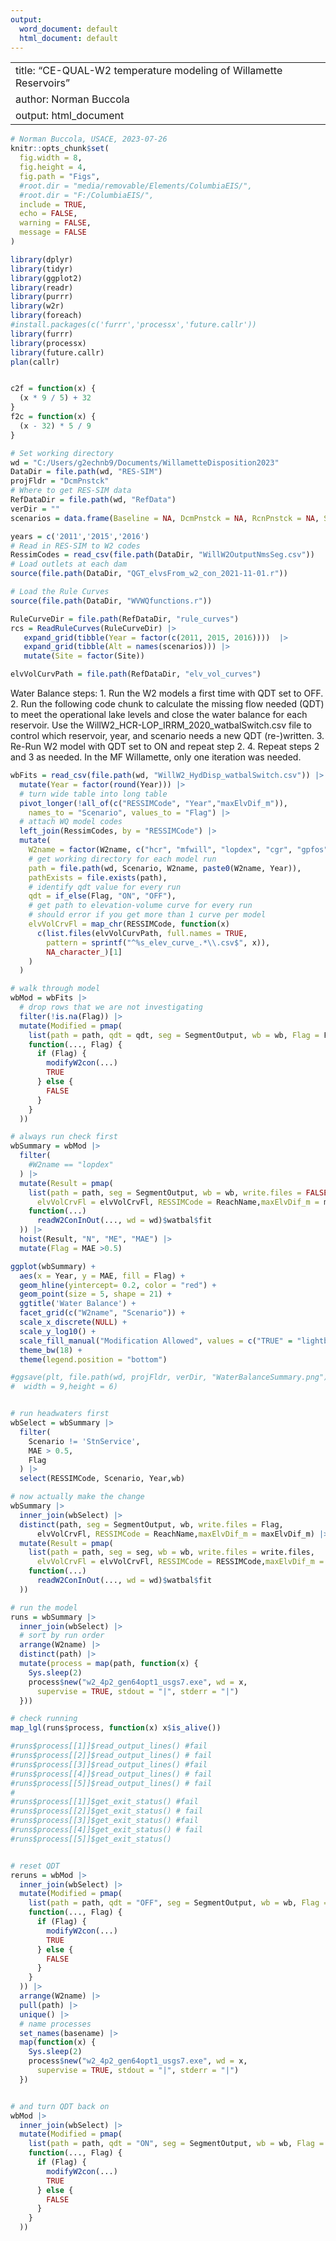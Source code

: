 ```yaml
---
output:
  word_document: default
  html_document: default
---
```

-----
title: "CE-QUAL-W2 temperature modeling of Willamette Reservoirs"
author: Norman Buccola
output: html_document
----

```r
# Norman Buccola, USACE, 2023-07-26
knitr::opts_chunk$set(
  fig.width = 8,
  fig.height = 4,
  fig.path = "Figs",
  #root.dir = "media/removable/Elements/ColumbiaEIS/",
  #root.dir = "F:/ColumbiaEIS/",
  include = TRUE,
  echo = FALSE,
  warning = FALSE,
  message = FALSE
)

library(dplyr)
library(tidyr)
library(ggplot2)
library(readr)
library(purrr)
library(w2r)
library(foreach)
#install.packages(c('furrr','processx','future.callr'))
library(furrr)
library(processx)
library(future.callr)
plan(callr)


c2f = function(x) {
  (x * 9 / 5) + 32
}
f2c = function(x) {
  (x - 32) * 5 / 9
}

# Set working directory
wd = "C:/Users/g2echnb9/Documents/WillametteDisposition2023"
DataDir = file.path(wd, "RES-SIM")
projFldr = "DcmPnstck"
# Where to get RES-SIM data
RefDataDir = file.path(wd, "RefData")
verDir = ""
scenarios = data.frame(Baseline = NA, DcmPnstck = NA, RcnPnstck = NA, StationService = NA)

years = c('2011','2015','2016')
# Read in RES-SIM to W2 codes
RessimCodes = read_csv(file.path(DataDir, "WillW2OutputNmsSeg.csv"))
# Load outlets at each dam
source(file.path(DataDir, "QGT_elvsFrom_w2_con_2021-11-01.r"))

# Load the Rule Curves
source(file.path(DataDir, "WVWQfunctions.r"))

RuleCurveDir = file.path(RefDataDir, "rule_curves")
rcs = ReadRuleCurves(RuleCurveDir) |> 
   expand_grid(tibble(Year = factor(c(2011, 2015, 2016))))  |>
   expand_grid(tibble(Alt = names(scenarios))) |>
   mutate(Site = factor(Site))

elvVolCurvPath = file.path(RefDataDir, "elv_vol_curves")
```

Water Balance steps:
1. Run the W2 models a first time with QDT set to OFF. 
2. Run the following code chunk to calculate the missing flow needed (QDT) to meet the operational lake levels and close the water balance for each reservoir. Use the WillW2_HCR-LOP_IRRM_2020_watbalSwitch.csv file to control which reservoir, year, and scenario needs a new QDT (re-)written. 
3. Re-Run W2 model with QDT set to ON and repeat step 2. 
4. Repeat steps 2 and 3 as needed. In the MF Willamette, only one iteration was needed.


```r
wbFits = read_csv(file.path(wd, "WillW2_HydDisp_watbalSwitch.csv")) |>
  mutate(Year = factor(round(Year))) |>
  # turn wide table into long table
  pivot_longer(!all_of(c("RESSIMCode", "Year","maxElvDif_m")),
    names_to = "Scenario", values_to = "Flag") |>
  # attach WQ model codes
  left_join(RessimCodes, by = "RESSIMCode") |>
  mutate(
    W2name = factor(W2name, c("hcr", "mfwill", "lopdex", "cgr", "gpfos", "det", "bcl")),
    # get working directory for each model run
    path = file.path(wd, Scenario, W2name, paste0(W2name, Year)),
    pathExists = file.exists(path),
    # identify qdt value for every run
    qdt = if_else(Flag, "ON", "OFF"),
    # get path to elevation-volume curve for every run
    # should error if you get more than 1 curve per model
    elvVolCrvFl = map_chr(RESSIMCode, function(x)
      c(list.files(elvVolCurvPath, full.names = TRUE,
        pattern = sprintf("^%s_elev_curve_.*\\.csv$", x)),
        NA_character_)[1]
    )
  )

# walk through model
wbMod = wbFits |>
  # drop rows that we are not investigating
  filter(!is.na(Flag)) |>
  mutate(Modified = pmap(
    list(path = path, qdt = qdt, seg = SegmentOutput, wb = wb, Flag = Flag),
    function(..., Flag) {
      if (Flag) {
        modifyW2con(...)
        TRUE
      } else {
        FALSE
      }
    }
  ))
```


```r
# always run check first
wbSummary = wbMod |>
  filter(
    #W2name == "lopdex"
  ) |>
  mutate(Result = pmap(
    list(path = path, seg = SegmentOutput, wb = wb, write.files = FALSE,
      elvVolCrvFl = elvVolCrvFl, RESSIMCode = ReachName,maxElvDif_m = maxElvDif_m),
    function(...)
      readW2ConInOut(..., wd = wd)$watbal$fit
  )) |>
  hoist(Result, "N", "ME", "MAE") |>
  mutate(Flag = MAE >0.5)

ggplot(wbSummary) +
  aes(x = Year, y = MAE, fill = Flag) +
  geom_hline(yintercept= 0.2, color = "red") +
  geom_point(size = 5, shape = 21) +
  ggtitle('Water Balance') +
  facet_grid(c("W2name", "Scenario")) +
  scale_x_discrete(NULL) +
  scale_y_log10() +
  scale_fill_manual("Modification Allowed", values = c("TRUE" = "lightblue", "FALSE" = "grey70")) +
  theme_bw(18) +
  theme(legend.position = "bottom")

#ggsave(plt, file.path(wd, projFldr, verDir, "WaterBalanceSummary.png"),
#  width = 9,height = 6)


# run headwaters first
wbSelect = wbSummary |>
  filter(
    Scenario != 'StnService',
    MAE > 0.5,
    Flag
  ) |>
  select(RESSIMCode, Scenario, Year,wb)
```

```r
# now actually make the change
wbSummary |>
  inner_join(wbSelect) |>
  distinct(path, seg = SegmentOutput, wb, write.files = Flag,
      elvVolCrvFl, RESSIMCode = ReachName,maxElvDif_m = maxElvDif_m) |>
  mutate(Result = pmap(
    list(path = path, seg = seg, wb = wb, write.files = write.files,
      elvVolCrvFl = elvVolCrvFl, RESSIMCode = RESSIMCode,maxElvDif_m = maxElvDif_m),
    function(...)
      readW2ConInOut(..., wd = wd)$watbal$fit
  ))
```

```r
# run the model
runs = wbSummary |>
  inner_join(wbSelect) |>
  # sort by run order
  arrange(W2name) |>
  distinct(path) |>
  mutate(process = map(path, function(x) {
    Sys.sleep(2)
    process$new("w2_4p2_gen64opt1_usgs7.exe", wd = x,
      supervise = TRUE, stdout = "|", stderr = "|")
  }))

# check running
map_lgl(runs$process, function(x) x$is_alive())

#runs$process[[1]]$read_output_lines() #fail
#runs$process[[2]]$read_output_lines() # fail
#runs$process[[3]]$read_output_lines() #fail
#runs$process[[4]]$read_output_lines() # fail
#runs$process[[5]]$read_output_lines() # fail
#
#runs$process[[1]]$get_exit_status() #fail
#runs$process[[2]]$get_exit_status() # fail
#runs$process[[3]]$get_exit_status() #fail
#runs$process[[4]]$get_exit_status() # fail
#runs$process[[5]]$get_exit_status()



```


```r
# reset QDT
reruns = wbMod |>
  inner_join(wbSelect) |>
  mutate(Modified = pmap(
    list(path = path, qdt = "OFF", seg = SegmentOutput, wb = wb, Flag = Flag),
    function(..., Flag) {
      if (Flag) {
        modifyW2con(...)
        TRUE
      } else {
        FALSE
      }
    }
  )) |>
  arrange(W2name) |>
  pull(path) |>
  unique() |>
  # name processes
  set_names(basename) |>
  map(function(x) {
    Sys.sleep(2)
    process$new("w2_4p2_gen64opt1_usgs7.exe", wd = x,
      supervise = TRUE, stdout = "|", stderr = "|")
  })


# and turn QDT back on
wbMod |>
  inner_join(wbSelect) |>
  mutate(Modified = pmap(
    list(path = path, qdt = "ON", seg = SegmentOutput, wb = wb, Flag = Flag),
    function(..., Flag) {
      if (Flag) {
        modifyW2con(...)
        TRUE
      } else {
        FALSE
      }
    }
  ))
```
